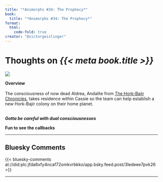 ```yaml
---
title: "*Animorphs #34: The Prophecy*"
book:
  title: "*Animorphs #34: The Prophecy*"
format:
  html:
    code-fold: true
creator: "@victorgeislinger"
---
```


# Thoughts on *{{< meta book.title >}}*

::: {layout="[30,70]"}
![](https://books.google.com/books/content?id=nWYwDwAAQBAJ&printsec=frontcover&img=2)

**Overview** <br/>
<br/>
The consciousness of now dead Aldrea, Andalite from 
[The Hork-Bajir Chronicles](https://www.victorsothervector.com/books/book-animorphs_x2322.5–_the_hork-bajir_chronicles.html), takes residence within
Cassie so the team can help establish a new Hork-Bajir colony on their home
planet.
<br/>
<br/>


:::


***Gotta be careful with dual consciousnesses***



**Fun to see the callbacks**

--- 

:::{.callout-note icon=false}

## Bluesky Comments

{{< bluesky-comments at://did:plc:jfda6xfy4ncaf72omkvrbkko/app.bsky.feed.post/3ledeee7pvk26 >}}


:::
---